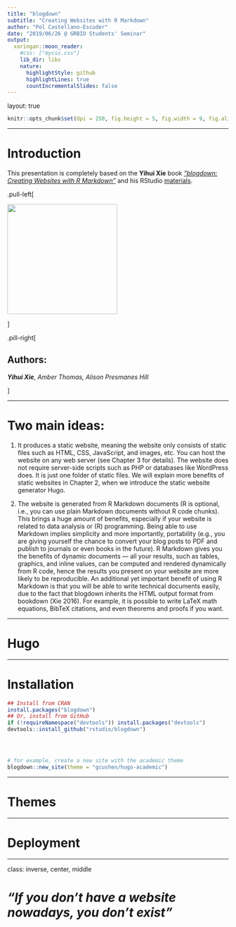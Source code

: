 ```yaml
---
title: "blogdown"
subtitle: "Creating Websites with R Markdown"
author: "Pol Castellano-Escuder"
date: "2019/06/26 @ GRBIO Students' Seminar"
output:
  xaringan::moon_reader:
    #css: ["mycss.css"]
    lib_dir: libs
    nature:
      highlightStyle: github
      highlightLines: true 
      countIncrementalSlides: false
---
```


layout: true

<div class="my-footer"></div>  

```r
knitr::opts_chunk$set(dpi = 250, fig.height = 5, fig.width = 9, fig.align = 'center', cache = TRUE, eval = FALSE)
```

---

# Introduction

This presentation is completely based on the **Yihui Xie** book <a href="https://bookdown.org/yihui/blogdown/" target="_blank"><i>"blogdown: Creating Websites with R Markdown"</i></a> and his RStudio <a href="https://slides.yihui.name/2017-rstudio-webinar-blogdown-Yihui-Xie.html" target="_blank">materials</a>.

.pull-left[

<img src="pix/book.jpg" width="250" class="centerimg">

]

.pill-right[

## Authors:

_**Yihui Xie**, Amber Thomas, Alison Presmanes Hill_

]

---

# Two main ideas:

  1. It produces a static website, meaning the website only consists of static files such as HTML, CSS, JavaScript, and images, etc. You can host the website on any web server (see Chapter 3 for details). The website does not require server-side scripts such as PHP or databases like WordPress does. It is just one folder of static files. We will explain more benefits of static websites in Chapter 2, when we introduce the static website generator Hugo.

  2. The website is generated from R Markdown documents (R is optional, i.e., you can use plain Markdown documents without R code chunks). This brings a huge amount of benefits, especially if your website is related to data analysis or (R) programming. Being able to use Markdown implies simplicity and more importantly, portability (e.g., you are giving yourself the chance to convert your blog posts to PDF and publish to journals or even books in the future). R Markdown gives you the benefits of dynamic documents — all your results, such as tables, graphics, and inline values, can be computed and rendered dynamically from R code, hence the results you present on your website are more likely to be reproducible. An additional yet important benefit of using R Markdown is that you will be able to write technical documents easily, due to the fact that blogdown inherits the HTML output format from bookdown (Xie 2016). For example, it is possible to write LaTeX math equations, BibTeX citations, and even theorems and proofs if you want.

---

# Hugo

---

# Installation

```r
## Install from CRAN
install.packages("blogdown")
## Or, install from GitHub
if (!requireNamespace("devtools")) install.packages("devtools")
devtools::install_github("rstudio/blogdown")




# for example, create a new site with the academic theme
blogdown::new_site(theme = "gcushen/hugo-academic")
```

---

# Themes

---

# Deployment

---

class: inverse, center, middle

# _"If you don’t have a website nowadays, you don’t exist"_

